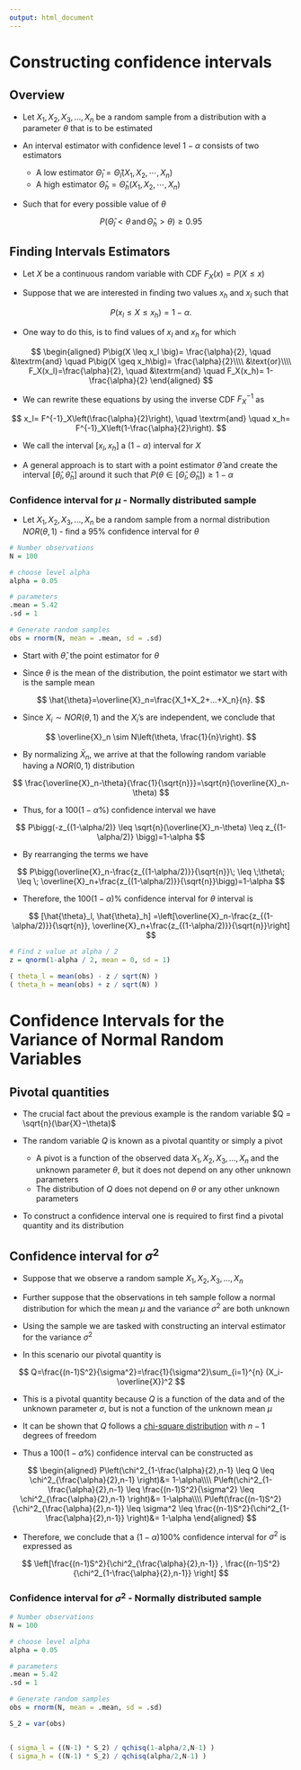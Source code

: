 ```yaml
---
output: html_document
---
```


# Constructing confidence intervals

## Overview

- Let $X_1, X_2, X_3,\ldots, X_n$ be a random sample from a distribution with a parameter $\theta$ that is to be estimated

- An interval estimator with confidence level $1−\alpha$ consists of two estimators

    + A low estimator $\hat{\Theta}_l=\hat{\Theta}_l(X_1, X_2, \cdots, X_n)$
    + A high estimator $\hat{\Theta}_h=\hat{\Theta}_h(X_1, X_2, \cdots, X_n)$

- Such that for every possible value of $\theta$

$$
P\bigg(\hat{\Theta}_l < \theta \, \textrm{and} \, \hat{\Theta}_h > \theta \bigg) \geq 0.95
$$

## Finding Intervals Estimators

- Let $X$ be a continuous random variable with CDF $F_X(x)=P(X\leq x)$

- Suppose that we are interested in finding two values $x_h$ and $x_l$ such that

$$
P\bigg(x_l \leq X  \leq  x_h \bigg)= 1-\alpha.
$$

- One way to do this, is to find values of $x_l$ and $x_h$ for which

$$
\begin{aligned}
P\big(X  \leq  x_l \big)= \frac{\alpha}{2},  \quad &\textrm{and} \quad P\big(X  \geq  x_h\big)= \frac{\alpha}{2}\\\\
&\text{or}\\\\
  F_X(x_l)=\frac{\alpha}{2},  \quad &\textrm{and} \quad F_X(x_h)= 1-\frac{\alpha}{2}
\end{aligned}
$$

- We can rewrite these equations by using the inverse CDF $F^{−1}_X$ as

$$
x_l= F^{-1}_X\left(\frac{\alpha}{2}\right),  \quad \textrm{and} \quad x_h= F^{-1}_X\left(1-\frac{\alpha}{2}\right).
$$

- We call the interval $[x_l,x_h]$ a $(1−\alpha)$ interval for $X$

- A general approach is to start with a point estimator $\hat{\theta}$ and create the interval $\left[\hat{\theta}_l,\hat{\theta}_h\right]$ around it such that $P\bigg(\theta \in \big[\hat{\Theta}_l,\hat{\Theta}_h\big] \bigg) \geq 1-\alpha$

<div class="example">
### Confidence interval for $\mu$ - Normally distributed sample

- Let $X_1, X_2, X_3,\ldots, X_n$ be a random sample from a normal distribution $NOR(\theta,1)$ - find a $95\%$ confidence interval for $\theta$

```r
# Number observations
N = 100

# choose level alpha
alpha = 0.05

# parameters
.mean = 5.42
.sd = 1

# Generate random samples
obs = rnorm(N, mean = .mean, sd = .sd)
```

- Start with $\hat{\theta}$, the point estimator for $\theta$

- Since $\theta$ is the mean of the distribution, the point estimator we start with is the sample mean

$$
\hat{\theta}=\overline{X}_n=\frac{X_1+X_2+...+X_n}{n}.
$$

- Since $X_i \sim NOR(\theta,1)$ and the $X_i$'s are independent, we conclude that

$$
\overline{X}_n \sim N\left(\theta, \frac{1}{n}\right).
$$

- By normalizing $\bar{X}_n$, we arrive at that the following random variable having a $NOR(0,1)$ distribution

$$
 \frac{\overline{X}_n-\theta}{\frac{1}{\sqrt{n}}}=\sqrt{n}(\overline{X}_n-\theta)
$$

- Thus, for a $100(1-\alpha\%)$ confidence interval we have 

$$
  P\bigg(-z_{(1-\alpha/2)} \leq \sqrt{n}(\overline{X}_n-\theta)  \leq  z_{(1-\alpha/2)} \bigg)=1-\alpha
$$

- By rearranging the terms we have

$$
  P\bigg(\overline{X}_n-\frac{z_{(1-\alpha/2)}}{\sqrt{n}}\; \leq \;\theta\; \leq \; \overline{X}_n+\frac{z_{(1-\alpha/2)}}{\sqrt{n}}\bigg)=1-\alpha
$$

- Therefore, the $100(1-\alpha)\%$ confidence interval for $\theta$ interval is

$$
  [\hat{\theta}_l, \hat{\theta}_h] =\left[\overline{X}_n-\frac{z_{(1-\alpha/2)}}{\sqrt{n}}, \overline{X}_n+\frac{z_{(1-\alpha/2)}}{\sqrt{n}}\right]
$$
```r
# Find z value at alpha / 2
z = qnorm(1-alpha / 2, mean = 0, sd = 1)

( theta_l = mean(obs) - z / sqrt(N) )
( theta_h = mean(obs) + z / sqrt(N) )
```
</div>

# Confidence Intervals for the Variance of Normal Random Variables

## Pivotal quantities

- The crucial fact about the previous example is the random variable $Q = \sqrt{n}(\bar{X}−\theta)$

- The random variable $Q$ is known as a <focus>pivotal quantity</focus> or simply a pivot

    + A pivot is a function of the observed data $X_1, X_2, X_3, \ldots, X_n$ and the unknown parameter $\theta$, but it does not depend on any other unknown parameters
    + The distribution of $Q$ does not depend on $\theta$ or any other unknown parameters

- To construct a confidence interval one is required to first find a pivotal quantity and its distribution

## Confidence interval for $\sigma^2$

- Suppose that we observe a random sample $X_1, X_2, X_3,\ldots, X_n$ 

- Further suppose that the observations in teh sample follow a normal distribution for which the mean $\mu$ and the variance $\sigma^2$ are both unknown

- Using the sample we are tasked with constructing an interval estimator for the variance $\sigma^2$

- In this scenario our pivotal quantity is

$$
Q=\frac{(n-1)S^2}{\sigma^2}=\frac{1}{\sigma^2}\sum_{i=1}^{n} (X_i-\overline{X})^2
$$

- This is a pivotal quantity because $Q$ is a function of the data and of the unknown parameter $\sigma$, but is not a function of the unknown mean $\mu$

- It can be shown that $Q$ follows a <a target=" " href="https://stattrek.com/probability-distributions/chi-square.aspx">chi-square distribution</a> with $n-1$ degrees of freedom

- Thus a $100(1-\alpha\%)$ confidence interval can be constructed  as

$$
\begin{aligned}
P\left(\chi^2_{1-\frac{\alpha}{2},n-1} \leq Q  \leq \chi^2_{\frac{\alpha}{2},n-1}  \right)&= 1-\alpha\\\\
  P\left(\chi^2_{1-\frac{\alpha}{2},n-1} \leq \frac{(n-1)S^2}{\sigma^2}  \leq \chi^2_{\frac{\alpha}{2},n-1}  \right)&= 1-\alpha\\\\
   P\left(\frac{(n-1)S^2}{\chi^2_{\frac{\alpha}{2},n-1}}  \leq \sigma^2 \leq \frac{(n-1)S^2}{\chi^2_{1-\frac{\alpha}{2},n-1}}   \right)&= 1-\alpha
\end{aligned}
$$

- Therefore, we conclude that a $(1−\alpha)100\%$ confidence interval for $\sigma^2$ is expressed as 

$$
\left[\frac{(n-1)S^2}{\chi^2_{\frac{\alpha}{2},n-1}} , \frac{(n-1)S^2}{\chi^2_{1-\frac{\alpha}{2},n-1}} \right]
$$

<div class="example">
### Confidence interval for $\sigma^2$ - Normally distributed sample

```r
# Number observations
N = 100

# choose level alpha
alpha = 0.05

# parameters
.mean = 5.42
.sd = 1

# Generate random samples
obs = rnorm(N, mean = .mean, sd = .sd)
```

```r
S_2 = var(obs)


( sigma_l = ((N-1) * S_2) / qchisq(1-alpha/2,N-1) )
( sigma_h = ((N-1) * S_2) / qchisq(alpha/2,N-1) )
```
</div>
